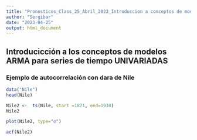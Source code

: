 ```yaml
---
title: "Pronosticos_Class_25_Abril_2023_Introduccion a conceptos de modelos ARMA"
author: "Sergibar"
date: "2023-04-25"
output: html_document
---
```



## Introducicción a los conceptos de modelos ARMA para series de tiempo UNIVARIADAS


### Ejemplo de autocorrelación con dara de Nile

```r
data("Nile")
head(Nile)
```


```r
Nile2 <-  ts(Nile, start =1871, end=1930)
Nile2
```


```r

plot(Nile2, type="o")

acf(Nile2)

```



